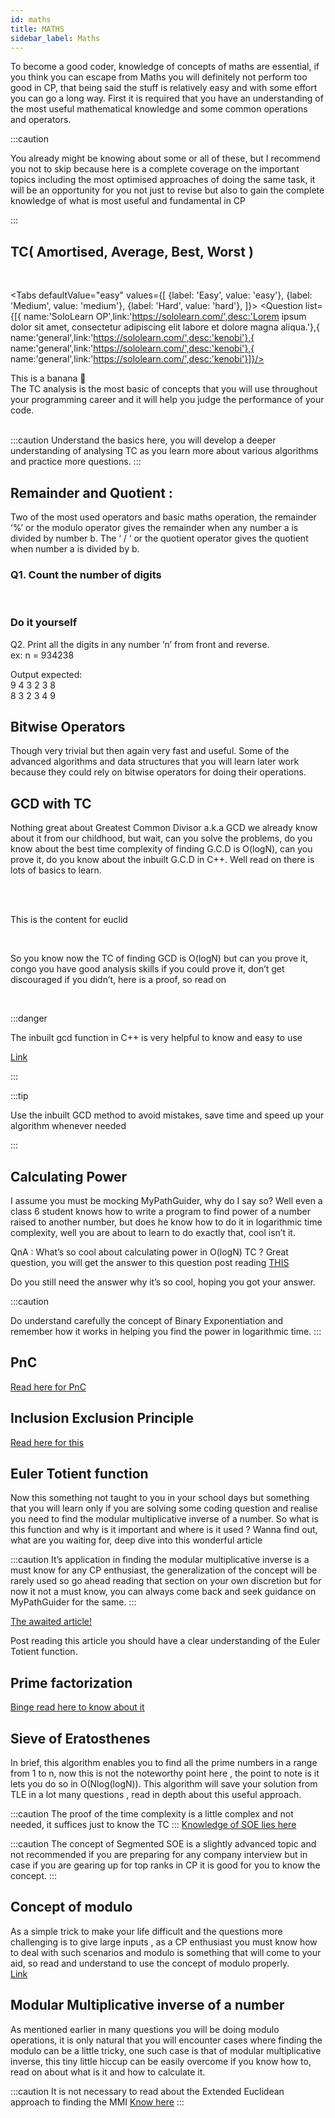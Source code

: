 ```yaml
---
id: maths
title: MATHS
sidebar_label: Maths
---
```





To become a good coder, knowledge of concepts  of maths are essential, if you think you can escape from Maths you will definitely not perform too good in CP, that being said the stuff is relatively easy and with some effort you can go a long way. First it is required that you have an understanding of the most useful mathematical knowledge and some common operations and operators.

:::caution

You already might be knowing about some or all of these, but I recommend you not to skip because here is a complete coverage on the important topics including the most optimised approaches of doing the same task, it will be an opportunity for you not just to revise but also to gain the complete knowledge of what is most useful and fundamental in CP

:::



## TC( Amortised, Average, Best, Worst )

<br/>
<Card title="TC (Amortised, Average, Best, Worst)" url="https://www.basicsbehind.com/2016/12/18/analysis-of-algorithms/" />



<Tabs
  defaultValue="easy"
  values={[
    {label: 'Easy', value: 'easy'},
    {label: 'Medium', value: 'medium'},
    {label: 'Hard', value: 'hard'},
  ]}>
  <TabItem value="easy">
      <Question  list={[{ name:'SoloLearn OP',link:'https://sololearn.com/',desc:'Lorem ipsum dolor sit amet, consectetur adipiscing elit labore et dolore magna aliqua.'},{ name:'general',link:'https://sololearn.com/',desc:'kenobi'},{ name:'general',link:'https://sololearn.com/',desc:'kenobi'},{ name:'general',link:'https://sololearn.com/',desc:'kenobi'}]}/>
  </TabItem>

  <TabItem value="medium">
      <Question resource="true" list={[{ name:'hello there there there there',link:'https://sololearn.com/',desc:'there there there there there there there therethere there there therethere therethere therethere there'},{ name:'general',link:'https://sololearn.com/',desc:'kenobi'}]} />

  </TabItem>
  <TabItem value="hard">This is a banana 🍌</TabItem>
</Tabs>

<br/>
The TC analysis is the most basic of concepts that you will use throughout your programming career and it will help you judge the performance of your code.<br/>

<br/>

:::caution
Understand the basics here, you will develop a deeper understanding of analysing TC as you learn more about various algorithms and practice more questions.
:::


## Remainder and Quotient : 
Two of the most used operators and basic maths operation, the remainder ‘%’ or the modulo operator gives the remainder when any number a is divided by number b. The ‘ / ‘ or the quotient operator gives the quotient when number a is divided by b.

### Q1. Count the number of digits

<Card title="Problem 1 - Count the number of digits" link='false' titles="Very Easy" description="Go through the method 1 or the iterative method of counting the number of digits."/>

<br />

<Card title="Problem 1 - Count the number of digits"  url="https://www.geeksforgeeks.org/program-count-digits-integer-3-different-methods/" />

<!-- [Question Link](https://www.geeksforgeeks.org/program-count-digits-integer-3-different-methods/)<br/>
Go through the method 1 or the iterative method of counting the number of digits. -->

### Do it yourself

Q2. Print all the digits in any number ’n’ from front and reverse.<br/>
ex: n = 934238<br/>

Output expected:<br/>
9 4 3 2 3 8<br/>
8 3 2 3 4 9 

## Bitwise Operators


Though very trivial but then again very fast and useful. Some of the advanced algorithms and data structures that you will learn later work because they could rely on bitwise operators for doing their operations.<br/>

<Card title="Bitwise Operators" url="https://www.hackerearth.com/practice/basic-programming/bit-manipulation/basics-of-bit-manipulation/tutorial/" />


<!-- [Link](https://www.hackerearth.com/practice/basic-programming/bit-manipulation/basics-of-bit-manipulation/tutorial/) -->



## GCD with TC

Nothing great about Greatest Common Divisor a.k.a GCD we already know about it from our childhood, but wait, can you solve the problems, do you know about the best time complexity of finding G.C.D is O(logN), can you prove it, do you know about the inbuilt G.C.D in C++. Well read on there is lots of basics to learn.

<br />
<Card title="GCD - Codeforce" url="https://codeforces.com/blog/entry/46457#:~:text=Theorem%201%20%3A%20let%20'a',%3D9%20and%20b%3D2." />

<br />

<!-- [First Link](https://codeforces.com/blog/entry/46457#:~:text=Theorem%201%20%3A%20let%20'a',%3D9%20and%20b%3D2.) -->

This is the content for euclid


<Card title="Euclid - CP Algorithm" url="http://cp-algorithms.com/algebra/euclid-algorithm.html" />
<br />

<!-- [Second Link](http://cp-algorithms.com/algebra/euclid-algorithm.html) -->

So you know now the TC of finding GCD is O(logN) but can you prove it, congo you have good analysis skills if you could prove it, don’t get discouraged if you didn’t, here is a proof, so read on 


<Card title="Complexity Discussion - Quora" url="https://www.quora.com/What-is-the-time-complexity-of-Euclids-GCD-algorithm" />

<!-- [Here](https://www.quora.com/What-is-the-time-complexity-of-Euclids-GCD-algorithm) -->

<br />

:::danger 

The inbuilt gcd function in C++ is very helpful to know and easy to use


[Link](https://www.geeksforgeeks.org/stdgcd-c-inbuilt-function-finding-gcd/)

:::

:::tip

Use the inbuilt GCD method to avoid mistakes, save time and speed up your algorithm whenever needed

:::


## Calculating Power

I assume you must be mocking MyPathGuider, why do I say so? Well even a class 6 student knows how to write a program to find power of a number raised to another number, but does he know how to do it in logarithmic time complexity, well you are about to learn to do exactly that, cool isn’t it.

QnA : What’s so cool about calculating power in O(logN) TC ?
Great question, you will get the answer to this question post reading
[THIS](https://cp-algorithms.com/algebra/binary-exp.html)

Do you still need the answer why it’s so cool, hoping you got your answer.


:::caution

Do understand carefully the concept of Binary Exponentiation and remember how it works in helping you find the power in logarithmic time. 
:::

## PnC
[Read here for PnC](https://www.hackerearth.com/practice/math/combinatorics/basics-of-combinatorics/tutorial/)

## Inclusion Exclusion Principle
[Read here for this](https://www.hackerearth.com/practice/math/combinatorics/inclusion-exclusion/tutorial/)




## Euler Totient function 
Now this something not taught to you in your school days but something that you will learn only if you are solving some coding question and realise you need to find the modular multiplicative inverse of a number. So what is this function and why is it important and where is it used ? Wanna find out, what are you waiting for, deep dive into this wonderful article

:::caution 
It’s application in finding the modular multiplicative inverse is a must know for any CP enthusiast, the generalization of the concept will be rarely used so go ahead reading that section on your own discretion but for now it not a must know, you can always come back and seek guidance on MyPathGuider for the same.
:::

[The awaited article!](https://cp-algorithms.com/algebra/phi-function.html)

Post reading this article you should have a clear understanding of the Euler Totient function. 




## Prime factorization 
[Binge read here to know about it](https://www.youtube.com/watch?v=6PDtgHhpCHo&feature=player_embedded_uturn)


## Sieve of Eratosthenes 
In brief, this algorithm enables you to find all the prime numbers in a range from 1 to n, now this is not the noteworthy point here , the point to note is it lets you do so in O(Nlog(logN)). This algorithm will save your solution from TLE in a lot many questions , read in depth about this useful approach.

:::caution
The proof of the time complexity is a little complex and not needed, it suffices just to know the TC
:::
[Knowledge of SOE lies here](https://cp-algorithms.com/algebra/sieve-of-eratosthenes.html)

:::caution
The concept of Segmented SOE is a slightly advanced topic and not recommended if you are preparing for any company interview but in case if you are gearing up for top ranks in CP it is good for you to know the concept.
:::




## Concept of modulo 
As a simple trick to make your life difficult and the questions more challenging is to give large inputs , as a CP enthusiast you must know how to deal with such scenarios and modulo is something that will come to your aid, so read and understand to use the concept of modulo properly.<br/>
[Link](https://www.hackerearth.com/practice/notes/abhinav92003/why-output-the-answer-modulo-109-7/)


## Modular Multiplicative inverse of a number

As mentioned earlier in many questions you will be doing modulo operations, it is only natural that you will encounter cases where finding the modulo can be a little tricky, one such case is that of modular multiplicative inverse, this tiny little hiccup can be easily overcome if you know how to, read on about what is it  and how to calculate it.

:::caution 
It is not necessary to read about the Extended Euclidean approach to finding the MMI
[Know here](https://cp-algorithms.com/algebra/module-inverse.html)
:::